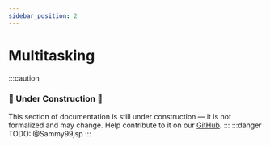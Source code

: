 ```yaml
---
sidebar_position: 2
---
```

# Multitasking
:::caution
### 🚧 Under Construction 🚧
This section of documentation is still under construction — it is not formalized and may change.
Help contribute to it on our [GitHub](https://github.com/Avdan-OS/docsite/tree/main/docs/navda/multitasking.mdx).
:::
:::danger
TODO: @Sammy99jsp
:::
